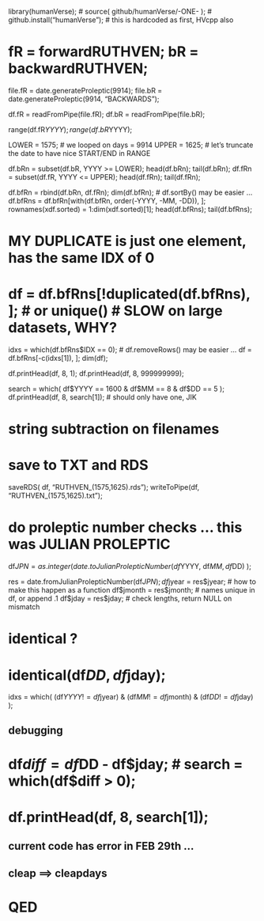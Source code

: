 
library(humanVerse);
# source( github/humanVerse/-ONE- );
# github.install("humanVerse");  # this is hardcoded as first, HVcpp also


# fR = forwardRUTHVEN; bR = backwardRUTHVEN;
file.fR = date.generateProleptic(9914); 
file.bR = date.generateProleptic(9914, "BACKWARDS"); 

df.fR = readFromPipe(file.fR);
df.bR = readFromPipe(file.bR);

range(df.fR$YYYY);
range(df.bR$YYYY);

LOWER = 1575;  # we looped on days = 9914
UPPER = 1625;  # let's truncate the date to have nice START/END in RANGE


df.bRn = subset(df.bR, YYYY >= LOWER); head(df.bRn); tail(df.bRn);
df.fRn = subset(df.fR, YYYY <= UPPER); head(df.fRn); tail(df.fRn);

df.bfRn = rbind(df.bRn, df.fRn);  dim(df.bfRn);
# df.sortBy() may be easier ... 
df.bfRns = df.bfRn[with(df.bfRn, order(-YYYY, -MM, -DD)), ];
	rownames(xdf.sorted) = 1:dim(xdf.sorted)[1];
	head(df.bfRns); tail(df.bfRns);  

# MY DUPLICATE is just one element, has the same IDX of 0
# df = df.bfRns[!duplicated(df.bfRns), ]; # or unique()  # SLOW on large datasets, WHY?
idxs = which(df.bfRns$IDX == 0);
# df.removeRows() may be easier ... 
df = df.bfRns[-c(idxs[1]), ]; dim(df);

df.printHead(df, 8, 1);
df.printHead(df, 8, 999999999);

search = which( df$YYYY == 1600 & df$MM == 8 & df$DD == 5 );
df.printHead(df, 8, search[1]);  # should only have one, JIK

# string subtraction on filenames 
# save to TXT and RDS
saveRDS(	df, "RUTHVEN_(1575,1625).rds");
writeToPipe(df, "RUTHVEN_(1575,1625).txt");


# do proleptic number checks ... this was JULIAN PROLEPTIC

df$JPN = as.integer( date.toJulianProlepticNumber(df$YYYY, df$MM, df$DD) );

res = date.fromJulianProlepticNumber(df$JPN);
df$jyear = res$jyear;  		# how to make this happen as a function 
df$jmonth = res$jmonth;		# names unique in df, or append .1 
df$jday = res$jday; 		# check lengths, return NULL on mismatch

# identical ?
# identical(df$DD, df$jday);
idxs = which( (df$YYYY != df$jyear) & (df$MM != df$jmonth) & (df$DD != df$jday) );

## debugging
# df$diff = df$DD - df$jday;
# search = which(df$diff > 0);
# df.printHead(df, 8, search[1]);
## current code has error in FEB 29th ...
## cleap ==> cleapdays

# QED


